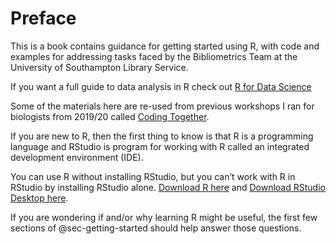 # Preface {.unnumbered}

This is a book contains guidance for getting started using R, with code and examples for addressing tasks faced by the Bibliometrics Team at the University of Southampton Library Service.

If you want a full guide to data analysis in R check out [R for Data Science](https://r4ds.hadley.nz/)

Some of the materials here are re-used from previous workshops I ran for biologists from 2019/20 called [Coding Together](https://ab604.github.io/docs/coding-together-2019/).

If you are new to R, then the first thing to know is that R is a programming language and RStudio is program for working with R called an integrated development environment (IDE).

You can use R without installing RStudio, but you can't work with R in RStudio by installing RStudio alone. [Download R here](https://cran.r-project.org/) and [Download RStudio Desktop here](https://posit.co/download/rstudio-desktop/).

If you are wondering if and/or why learning R might be useful, the first few sections of @sec-getting-started should help answer those questions.
